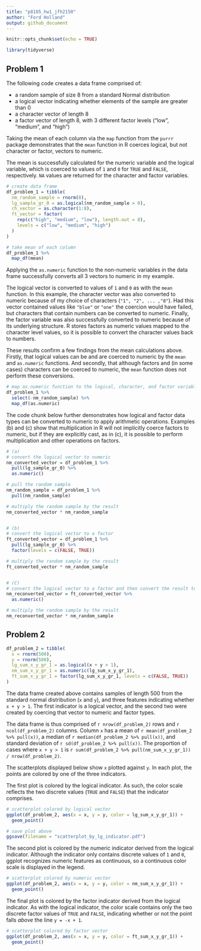 ```yaml
---
title: "p8105_hw1_jfh2150"
author: "Ford Holland"
output: github_document
---
```


```r
knitr::opts_chunk$set(echo = TRUE)

library(tidyverse)
```


## Problem 1

The following code creates a data frame comprised of:

* a random sample of size 8 from a standard Normal distribution
* a logical vector indicating whether elements of the sample are greater than 0
* a character vector of length 8
* a factor vector of length 8, with 3 different factor levels ("low", "medium", and "high")

Taking the mean of each column via the `map` function from the `purrr` package demonstrates that the `mean` function in R coerces logical, but not character or factor, vectors to numeric. 

The mean is successfully calculated for the numeric variable and the logical variable, which is coerced to values of `1` and `0` for `TRUE` and `FALSE`, respectively. `NA` values are returned for the character and factor variables. 


```r

# create data frame
df_problem_1 = tibble(
  nm_random_sample = rnorm(8),
  lg_sample_gr_0 = as.logical(nm_random_sample > 0),
  ch_vector = as.character(1:8),
  ft_vector = factor(
    rep(c("high", "medium", "low"), length.out = 8),
    levels = c("low", "medium", "high")
  )
)

# take mean of each column
df_problem_1 %>% 
  map_df(mean)

```


Applying the `as.numeric` function to the non-numeric variables in the data frame successfully converts all 3 vectors to numeric in my example.

The logical vector is converted to values of `1` and `0` as with the `mean` function. In this example, the character vector was also converted to numeric because of my choice of characters (`"1", "2", ... ,"8"`). Had this vector contained values like `"blue"` or `"one"` the coercion would have failed, but characters that contain numbers can be converted to numeric. Finally, the factor variable was also successfully converted to numeric because of its underlying structure. R stores factors as numeric values mapped to the character level values, so it is possible to convert the character values back to numbers.

These results confirm a few findings from the mean calculations above. Firstly, that logical values can be and are coerced to numeric by the `mean` and `as.numeric` functions. And secondly, that although factors and (in some cases) characters can be coerced to numeric, the `mean` function does not perform these conversions.


```r

# map as.numeric function to the logical, character, and factor variables
df_problem_1 %>% 
  select(-nm_random_sample) %>% 
  map_df(as.numeric)

```


The code chunk below further demonstrates how logical and factor data types can be converted to numeric to apply arithmetic operations. Examples (b) and (c) show that multiplication in R will not implicitly coerce factors to numeric, but if they are explicitly cast, as in (c), it is possible to perform multiplication and other operations on factors.


```r

# (a)
# convert the logical vector to numeric 
nm_converted_vector = df_problem_1 %>% 
  pull(lg_sample_gr_0) %>% 
  as.numeric() 

# pull the random sample
nm_random_sample = df_problem_1 %>% 
  pull(nm_random_sample)

# multiply the random sample by the result
nm_converted_vector * nm_random_sample


# (b)
# convert the logical vector to a factor
ft_converted_vector = df_problem_1 %>% 
  pull(lg_sample_gr_0) %>% 
  factor(levels = c(FALSE, TRUE)) 

# multiply the random sample by the result
ft_converted_vector * nm_random_sample


# (C)
# convert the logical vector to a factor and then convert the result to numeric
nm_reconverted_vector = ft_converted_vector %>% 
  as.numeric()

# multiply the random sample by the result
nm_reconverted_vector * nm_random_sample

```


## Problem 2


```r

df_problem_2 = tibble(
  x = rnorm(500),
  y = rnorm(500),
  lg_sum_x_y_gr_1 = as.logical(x + y > 1),
  nm_sum_x_y_gr_1 = as.numeric(lg_sum_x_y_gr_1),
  ft_sum_x_y_gr_1 = factor(lg_sum_x_y_gr_1, levels = c(FALSE, TRUE))
)

```


The data frame created above contains samples of length 500 from the standard normal distribution (`x` and `y`), and three features indicating whether `x + y > 1`. The first indicator is a logical vector, and the second two were created by coercing that vector to numeric and factor types. 

The data frame is thus comprised of `r nrow(df_problem_2)` rows and `r ncol(df_problem_2)` columns. Column `x` has a mean of `r mean(df_problem_2 %>% pull(x))`, a median of `r median(df_problem_2 %>% pull(x))`, and standard deviation of `r sd(df_problem_2 %>% pull(x))`. The proportion of cases where `x + y > 1` is `r sum(df_problem_2 %>% pull(nm_sum_x_y_gr_1)) / nrow(df_problem_2)`.



The scatterplots displayed below show `x` plotted against `y`. In each plot, the points are colored by one of the three indicators. 

The first plot is colored by the logical indicator. As such, the color scale reflects the two discrete values (`TRUE` and `FALSE`) that the indicator comprises.


```r

# scatterplot colored by logical vector
ggplot(df_problem_2, aes(x = x, y = y, color = lg_sum_x_y_gr_1)) +
  geom_point()

# save plot above
ggsave(filename = "scatterplot_by_lg_indicator.pdf")

```


The second plot is colored by the numeric indicator derived from the logical indicator. Although the indicator only contains discrete values of `1` and `0`, ggplot recognizes numeric features as continuous, so a continuous color scale is displayed in the legend.


```r

# scatterplot colored by numeric vector
ggplot(df_problem_2, aes(x = x, y = y, color = nm_sum_x_y_gr_1)) +
  geom_point()

```


The final plot is colored by the factor indicator derived from the logical indicator. As with the logical indicator, the color scale contains only the two discrete factor values of `TRUE` and `FALSE`, indicating whether or not the point falls *above* the line `y = -x + 1`.


```r

# scatterplot colored by factor vector
ggplot(df_problem_2, aes(x = x, y = y, color = ft_sum_x_y_gr_1)) +
  geom_point()

```










